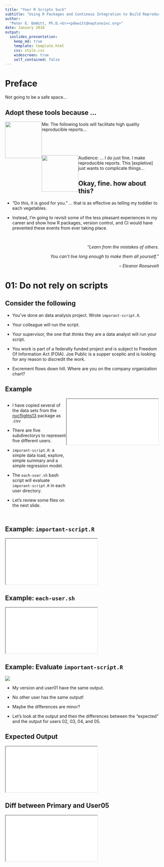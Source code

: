 ```yaml
---
title: "Your R Scripts Suck"
subtitle: "Using R Packages and Continous Integration to Build Reproducible Reports"
author:
  "Peter E. DeWitt, Ph.D.<br><pdewitt@neptuneinc.org>"
date: January 2018
output:
  ioslides_presentation:
    keep_md: true
    template: template.html
    css: style.css
    widescreen: true
    self_contained: false
---
```


# Preface
Not going to be a safe space...

## Adopt these tools because ...

<p>
  <img src="me.jpeg" width=120 height=120 style="float:left">
  Me: The following tools will facilitate high quality reproducible reports... 
</p>

<p>
&nbsp;
</p>
<p>
&nbsp;
</p>

<p>
  <img src="eyeroll.gif" width=120 height=120 align="top" style="float:left">
  Audience: ... I do just fine.  I make reproducible reports.  This [expletive]
  just wants to complicate things...
</p>

## Okay, fine. how about this?

* "Do this, it is good for you."  ... that is as effective as telling my toddler
  to each vegetables.

* Instead, I'm going to revisit some of the less pleasant experiences in my
  career and show how R packages, version control, and CI would have prevented
  these events from ever taking place.

&nbsp;
<p style="text-align:right"> *"Learn from the mistakes of others.* </p>
<p style="text-align:right"> *You can't live long enough to make them all yourself."* </p> 
<p style="text-align:right"> *-- Eleanor Roosevelt* </p>


# 01: Do not rely on scripts

## Consider the following

* You've done an data analysis project.  Wrote `imporant-script.R`.

* Your colleague will run the script.

* Your supervisor, the one that *thinks* they are a data analyst will run your
  script.

* You work is part of a federally funded project and is subject to Freedom Of
  Information Act (FOIA).  Joe Public is a supper sceptic and is looking for any
  reason to discredit the work.

* Excrement flows down hill.  Where are you on the company organization chart?

## Example

<div style="width: 100%; display: table;">
 <div style="display: table-row">
  <div id="leftcol" style="width: 50%; display: table-cell; vertical-align: top;">

* I have copied several of the data sets from the
  [nycflights13](https://cran.r-project.org/package=nycflights13) package as
  .csv

* There are five subdirectorys to represent five different users.
  
* `imporant-script.R`: a simple data load, explore, simple
  summary and a simple regression model.


* The `each-user.sh` bash script will evaluate `imporant-script.R` in each user
  directory.

* Let's review some files on the next slide.

</div> <!-- end id="leftcol" -->
<div id="rightcol" style="display: table-cell; vertical-align: top;">
<iframe src="tree.html"></iframe>
</div> <!-- end id="rightcol"-->
</div> <!-- end table-row -->
</div>

## Example: `important-script.R`

<iframe src="important-script.R.html"></iframe>

## Example: `each-user.sh`

<iframe src="each-user.sh.html"> </iframe>

## Example: Evaluate `important-script.R`

<img src="01-example-image-01.png">

* My version and user01 have the same output.

* No other user has the same output!

* Maybe the differences are minor?

* Let's look at the output and then the differences between the "expected" and
  the output for users 02, 03, 04, and 05.

## Expected Output
<iframe src="important-script.Rout.html"> </iframe>

## Diff between Primary and User05

<iframe src="vs-user05.html"> </iframe>
